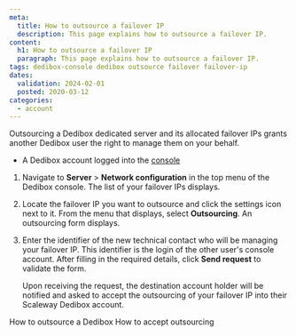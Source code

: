 ```yaml
---
meta:
  title: How to outsource a failover IP 
  description: This page explains how to outsource a failover IP.
content:
  h1: How to outsource a failover IP 
  paragraph: This page explains how to outsource a failover IP.
tags: dedibox-console dedibox outsource failover failover-ip
dates:
  validation: 2024-02-01
  posted: 2020-03-12
categories:
  - account
---
```


Outsourcing a Dedibox dedicated server and its allocated failover IPs grants another Dedibox user the right to manage them on your behalf.

<Macro id="requirements" />

- A Dedibox account logged into the [console](https://console.online.net)

1. Navigate to **Server** > **Network configuration** in the top menu of the Dedibox console. The list of your failover IPs displays.
2. Locate the failover IP you want to outsource and click the settings icon next to it. From the menu that displays, select **Outsourcing**. An outsourcing form displays.
3. Enter the identifier of the new technical contact who will be managing your failover IP. This identifier is the login of the other user's console account. After filling in the required details, click **Send request** to validate the form.

    Upon receiving the request, the destination account holder will be notified and asked to accept the outsourcing of your failover IP into their Scaleway Dedibox account.


<Navigation title="See also">
  <PreviousButton to="/dedibox-console/account/how-to/outsource-dedibox/">How to outsource a Dedibox</PreviousButton>
  <NextButton to="/dedibox-console/account/how-to/accept-outsourcing/">How to accept outsourcing</NextButton>
</Navigation>